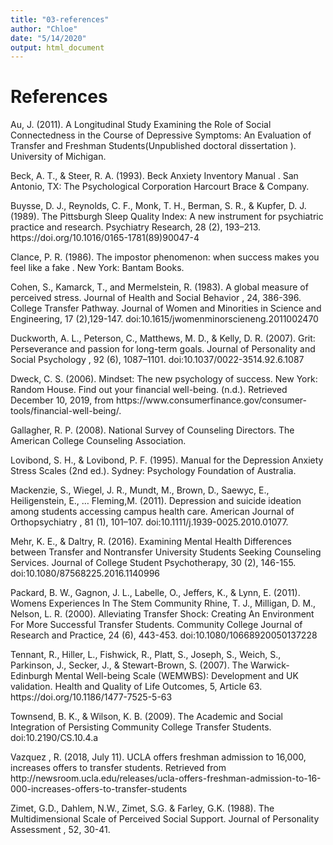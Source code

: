 ```yaml
---
title: "03-references"
author: "Chloe"
date: "5/14/2020"
output: html_document
---
```

# References 

Au, J. (2011). A Longitudinal Study Examining the Role of Social Connectedness in the Course
of Depressive Symptoms: An Evaluation of Transfer and Freshman
Students(Unpublished doctoral dissertation ). University of Michigan.

Beck, A. T., & Steer, R. A. (1993). Beck Anxiety Inventory Manual . San Antonio, TX: The
Psychological Corporation Harcourt Brace & Company.

Buysse, D. J., Reynolds, C. F., Monk, T. H., Berman, S. R., & Kupfer, D. J. (1989). The
Pittsburgh Sleep Quality Index: A new instrument for psychiatric practice and research.
Psychiatry Research, 28 (2), 193–213. https://doi.org/10.1016/0165-1781(89)90047-4

Clance, P. R. (1986). The impostor phenomenon: when success makes you feel like a fake . New
York: Bantam Books.

Cohen, S., Kamarck, T., and Mermelstein, R. (1983). A global measure of perceived stress.
Journal of Health and Social Behavior , 24, 386-396.
College Transfer Pathway. Journal of Women and Minorities in Science and Engineering, 17 (2),129-147. doi:10.1615/jwomenminorscieneng.2011002470

Duckworth, A. L., Peterson, C., Matthews, M. D., & Kelly, D. R. (2007). Grit: Perseverance and passion for long-term goals. Journal of Personality and Social Psychology , 92 (6),
1087–1101. doi:10.1037/0022-3514.92.6.1087

Dweck, C. S. (2006). Mindset: The new psychology of success. New York: Random House.
Find out your financial well-being. (n.d.). Retrieved December 10, 2019, from
https://www.consumerfinance.gov/consumer-tools/financial-well-being/.

Gallagher, R. P. (2008). National Survey of Counseling Directors. The American College
Counseling Association.

Lovibond, S. H., & Lovibond, P. F. (1995). Manual for the Depression Anxiety Stress Scales
(2nd ed.). Sydney: Psychology Foundation of Australia.

Mackenzie, S., Wiegel, J. R., Mundt, M., Brown, D., Saewyc, E., Heiligenstein, E., … Fleming,M. (2011). Depression and suicide ideation among students accessing campus health
care. American Journal of Orthopsychiatry , 81 (1), 101–107. doi:10.1111/j.1939-0025.2010.01077.

Mehr, K. E., & Daltry, R. (2016). Examining Mental Health Differences between Transfer and
Nontransfer University Students Seeking Counseling Services. Journal of College
Student Psychotherapy, 30 (2), 146-155. doi:10.1080/87568225.2016.1140996

Packard, B. W., Gagnon, J. L., Labelle, O., Jeffers, K., & Lynn, E. (2011). Womens Experiences In The Stem Community Rhine, T. J., Milligan, D. M., Nelson, L. R. (2000). Alleviating Transfer Shock: Creating An Environment For More Successful Transfer Students. Community College Journal of Research and Practice, 24 (6), 443-453. doi:10.1080/10668920050137228

Tennant, R., Hiller, L., Fishwick, R., Platt, S., Joseph, S., Weich, S., Parkinson, J., Secker, J., & Stewart-Brown, S. (2007). The Warwick-Edinburgh Mental Well-being Scale
(WEMWBS): Development and UK validation. Health and Quality of Life Outcomes, 5,
Article 63. https://doi.org/10.1186/1477-7525-5-63

Townsend, B. K., & Wilson, K. B. (2009). The Academic and Social Integration of Persisting
Community College Transfer Students. doi:10.2190/CS.10.4.a

Vazquez , R. (2018, July 11). UCLA offers freshman admission to 16,000, increases offers to
transfer students. Retrieved from
http://newsroom.ucla.edu/releases/ucla-offers-freshman-admission-to-16-000-increases-offers-to-transfer-students

Zimet, G.D., Dahlem, N.W., Zimet, S.G. & Farley, G.K. (1988). The Multidimensional Scale of
Perceived Social Support. Journal of Personality Assessment , 52, 30-41.